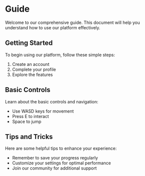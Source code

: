 # Guide

Welcome to our comprehensive guide. This document will help you understand how to use our platform effectively.

## Getting Started

To begin using our platform, follow these simple steps:

1. Create an account
2. Complete your profile
3. Explore the features

## Basic Controls

Learn about the basic controls and navigation:

- Use WASD keys for movement
- Press E to interact
- Space to jump

## Tips and Tricks

Here are some helpful tips to enhance your experience:

- Remember to save your progress regularly
- Customize your settings for optimal performance
- Join our community for additional support